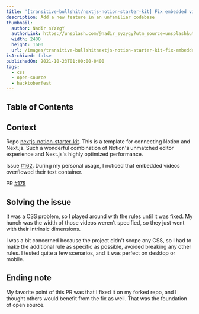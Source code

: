 ```yaml
---
title: '[transitive-bullshit/nextjs-notion-starter-kit] Fix embedded video overflows'
description: Add a new feature in an unfamiliar codebase
thumbnail:
  author: Nadir sYzYgY
  authorLink: https://unsplash.com/@nadir_syzygy?utm_source=unsplash&utm_medium=referral&utm_content=creditCopyText
  width: 2400
  height: 1600
  url: /images/transitive-bullshitnextjs-notion-starter-kit-fix-embedded-video-overflows/hero.jpg
isArchived: false
publishedOn: 2021-10-23T01:00:00-0400
tags:
  - css
  - open-source
  - hacktoberfest
---  
```


## Table of Contents

## Context

Repo [nextjs-notion-starter-kit](https://github.com/transitive-bullshit/nextjs-notion-starter-kit). This is a template for connecting Notion and Next.js. Such a wonderful combination of Notion's unmatched editor experience and Next.js's highly optimized performance.

Issue [#162](https://github.com/transitive-bullshit/nextjs-notion-starter-kit/issues/162). During my personal usage, I noticed that embedded videos overflowed their text container.

PR [#175](https://github.com/transitive-bullshit/nextjs-notion-starter-kit/pull/175)

## Solving the issue

It was a CSS problem, so I played around with the rules until it was fixed. My hunch was the width of those videos weren't specified, so they just went with their intrinsic dimensions.

I was a bit concerned because the project didn't scope any CSS, so I had to make the additional rule as specific as possible, avoided breaking any other rules. I tested quite a few scenarios, and it was perfect on desktop or mobile.

## Ending note

My favorite point of this PR was that I fixed it on my forked repo, and I thought others would benefit from the fix as well. That was the foundation of open source.